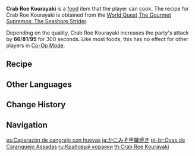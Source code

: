 {{Food Infobox
|id              = 108295
|image           = Item Crab Roe Kourayaki.png
|description     = A crab meat dish that has been cooked directly over the flames.
|desc_suspicious = The crushed shell-fragments and the crab roe have been slurried together. Butting your teeth up against those hard bits is one thing, but irrecoverable is any desire you may have had to enjoy the food.
|desc_basic      = The meat and roe are mixed evenly, before being garnished with plump crab legs. The happiness that flows forth from that first bite imparts meaning upon your prior forbearance.
|desc_delicious  = The crab meat still has a lovely scarlet shade, and its meat is tender and juicy. The crab roe has a refreshing aroma, and is rich and mellow to the taste. The sheer grace of this entity upon your tongue makes you start to wonder how the crab shell might taste.
|type            = ATK-Boosting Dishes
|effectType      = ATK Up
|effect          = Increases all party members' ATK by (var1) for 300s.
|eff_att1        = ATK
|eff_suspicious1 = 66
|eff_basic1      = 81
|eff_delicious1  = 95
|quality         = 2
|region          = Inazuma
|recipe          = Complete [[The Gourmet Supremos: The Seashore Strider]]
}}
'''Crab Roe Kourayaki''' is a [[food]] item that the player can cook. The recipe for Crab Roe Kourayaki is obtained from the [[World Quests|World Quest]] [[The Gourmet Supremos: The Seashore Strider]].

Depending on the quality, Crab Roe Kourayaki increases the party's attack by '''66'''/'''81'''/'''95''' for 300 seconds. Like most foods, this has no effect for other players in [[Co-Op Mode]].

==Recipe==
{{Recipe|Crab=1|Crab Roe=1|sort=Crab;Crab Roe|type=Cooking}}

==Other Languages==
{{Other Languages
|en      = Crab Roe Kourayaki
|zhs     = 蟹黄壳壳烧
|zhs_rm  = Xièhuáng kékéshāo
|zht     = 蟹黃殼殼燒
|zht_rm  = Xièhuáng kékéshāo
|zh_tl   = Crab Roe Kourayaki
|ja      = かにみそ甲羅焼き
|ja_rm   = Kanimiso Kourayaki
|ja_tl   = Crab Roe Kourayaki
|ko      = 게딱지 구이
|ko_rm   = Geddakji Gui
|ko_tl   = Grilled Crab Shell
|es      = Caparazón de cangrejo con huevas
|es_tl   = Crab Shell with Roe
|fr      = Kourayaki d'œufs de crabe
|fr_tl   = Crab Roe Kourayaki
|ru      = Крабовый кораяки
|ru_tl   = Crab Kourayaki
|th      = Crab Roe Kourayaki
|vi      = Gạch Cua Xào
|vi_tl   = 
|de      = Krebsrogen-Kourayaki
|de_tl   = Crab Roe Kourayaki
|id      = Crab Roe Kourayaki
|pt      = Ovas de Caranguejo Assadas
|pt_tl   = 
|tr      = Kabukta Yengeç
|tr_tl   = 
|it      = Kourayaki di uova di granchio
|it_tl   = Crab Roe Kourayaki
}}

==Change History==
{{Change History|2.0}}

==Navigation==
{{Food Navbox}}

[[es:Caparazón de cangrejo con huevas]]
[[ja:かにみそ甲羅焼き]]
[[pt-br:Ovas de Caranguejo Assadas]]
[[ru:Крабовый кораяки]]
[[th:Crab Roe Kourayaki]]